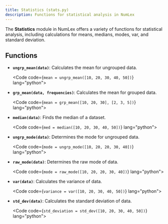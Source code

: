 ```yaml
---
title: Statistics (stats.py)
description: Functions for statistical analysis in NumLex
---
```



The **Statistics** module in NumLex offers a variety of functions for statistical analysis, including calculations for means, medians, modes, var, and standard deviation.

## Functions

- **`ungrp_mean(data)`**: Calculates the mean for ungrouped data.

  <Code code={`mean = ungrp_mean([10, 20, 30, 40, 50])`} lang="python"></Code>

- **`grp_mean(data, frequencies)`**: Calculates the mean for grouped data.

  <Code code={`mean = grp_mean([10, 20, 30], [2, 3, 5])`} lang="python"></Code>

- **`median(data)`**: Finds the median of a dataset.

  <Code code={`med = median([10, 20, 30, 40, 50])`} lang="python"></Code>

- **`ungrp_mode(data)`**: Determines the mode for ungrouped data.

  <Code code={`mode = ungrp_mode([10, 20, 20, 30, 40])`} lang="python"></Code>

- **`raw_mode(data)`**: Determines the raw mode of data.

  <Code code={`mode = raw_mode([10, 20, 20, 30, 40])`} lang="python"></Code>

- **`var(data)`**: Calculates the variance of data.

  <Code code={`variance = var([10, 20, 30, 40, 50])`} lang="python"></Code>

- **`std_dev(data)`**: Calculates the standard deviation of data.

  <Code code={`std_deviation = std_dev([10, 20, 30, 40, 50])`} lang="python"></Code>
